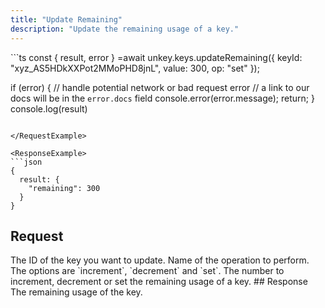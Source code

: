 ```yaml
---
title: "Update Remaining"
description: "Update the remaining usage of a key."
---
```

<RequestExample>
```ts
const { result, error } =await unkey.keys.updateRemaining({
  keyId: "xyz_AS5HDkXXPot2MMoPHD8jnL",
  value: 300,
  op: "set"
});

if (error) {
  // handle potential network or bad request error
  // a link to our docs will be in the `error.docs` field
  console.error(error.message);
  return;
}
console.log(result)
```

</RequestExample>

<ResponseExample>
```json
{
  result: {
    "remaining": 300
  }
}
```

</ResponseExample>

## Request

<ParamField path="keyId" type="string" required>
  The ID of the key you want to update.
</ParamField>

<ParamField body="op" type="string" required>
  Name of the operation to perform. The options are `increment`, `decrement` and `set`.
</ParamField>

<ParamField body="value" type="integer" required>
  The number to increment, decrement or set the remaining usage of a key.
</ParamField>
## Response

<ResponseField name="result">
<Expandable title="properties" defaultOpen>

<ResponseField name="remaining" type="integer | null" required>
  The remaining usage of the key.
</ResponseField>
</Expandable>
</ResponseField>
